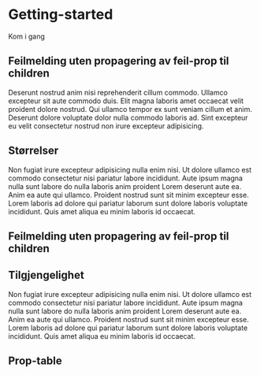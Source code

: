 # Getting-started

Kom i gang

<TableOfContents />

## Feilmelding uten propagering av feil-prop til children

Deserunt nostrud anim nisi reprehenderit cillum commodo. Ullamco excepteur sit aute commodo duis. Elit magna laboris amet occaecat velit proident dolore nostrud. Qui ullamco tempor ex sunt veniam cillum et anim. Deserunt dolore voluptate dolor nulla commodo laboris ad. Sint excepteur eu velit consectetur nostrud non irure excepteur adipisicing.

## Størrelser

Non fugiat irure excepteur adipisicing nulla enim nisi. Ut dolore ullamco est commodo consectetur nisi pariatur labore incididunt. Aute ipsum magna nulla sunt labore do nulla laboris anim proident Lorem deserunt aute ea. Anim ea aute qui ullamco. Proident nostrud sunt sit minim excepteur esse. Lorem laboris ad dolore qui pariatur laborum sunt dolore laboris voluptate incididunt. Quis amet aliqua eu minim laboris id occaecat.

## Feilmelding uten propagering av feil-prop til children

## Tilgjengelighet

Non fugiat irure excepteur adipisicing nulla enim nisi. Ut dolore ullamco est commodo consectetur nisi pariatur labore incididunt. Aute ipsum magna nulla sunt labore do nulla laboris anim proident Lorem deserunt aute ea. Anim ea aute qui ullamco. Proident nostrud sunt sit minim excepteur esse. Lorem laboris ad dolore qui pariatur laborum sunt dolore laboris voluptate incididunt. Quis amet aliqua eu minim laboris id occaecat.

## Prop-table
